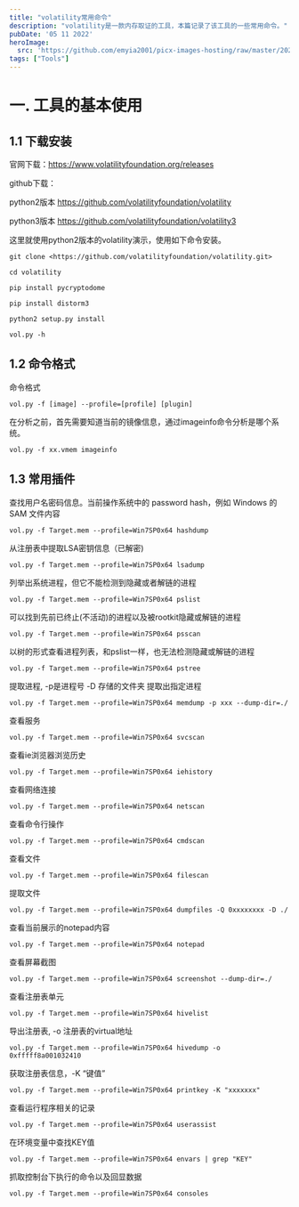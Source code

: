```yaml
---
title: "volatility常用命令"
description: "volatility是一款内存取证的工具，本篇记录了该工具的一些常用命令。"
pubDate: '05 11 2022'
heroImage: 
  src: 'https://github.com/emyia2001/picx-images-hosting/raw/master/20240626/wallhaven-kx53r6_2560x1440.7p5r4kbcg.webp'
tags: ["Tools"]
---
```


# 一. 工具的基本使用

## 1.1 下载安装

官网下载：https://www.volatilityfoundation.org/releases

github下载：

python2版本  https://github.com/volatilityfoundation/volatility

python3版本 https://github.com/volatilityfoundation/volatility3

这里就使用python2版本的volatility演示，使用如下命令安装。

```
git clone <https://github.com/volatilityfoundation/volatility.git>

cd volatility

pip install pycryptodome

pip install distorm3

python2 setup.py install

vol.py -h
```

## 1.2 命令格式

命令格式

```
vol.py -f [image] --profile=[profile] [plugin]
```

在分析之前，首先需要知道当前的镜像信息，通过imageinfo命令分析是哪个系统。

```
vol.py -f xx.vmem imageinfo
```

## 1.3 常用插件

查找⽤户名密码信息。当前操作系统中的 password hash，例如 Windows 的 SAM 文件内容

```
vol.py -f Target.mem --profile=Win7SP0x64 hashdump
```

从注册表中提取LSA密钥信息（已解密)

```
vol.py -f Target.mem --profile=Win7SP0x64 lsadump
```

列举出系统进程，但它不能检测到隐藏或者解链的进程

```
vol.py -f Target.mem --profile=Win7SP0x64 pslist
```

可以找到先前已终止(不活动)的进程以及被rootkit隐藏或解链的进程

```
vol.py -f Target.mem --profile=Win7SP0x64 psscan
```

以树的形式查看进程列表，和pslist一样，也无法检测隐藏或解链的进程

```
vol.py -f Target.mem --profile=Win7SP0x64 pstree
```

提取进程, -p是进程号 -D 存储的文件夹 提取出指定进程

```
vol.py -f Target.mem --profile=Win7SP0x64 memdump -p xxx --dump-dir=./
```

查看服务

```
vol.py -f Target.mem --profile=Win7SP0x64 svcscan
```

查看ie浏览器浏览历史

```
vol.py -f Target.mem --profile=Win7SP0x64 iehistory
```

查看⽹络连接

```
vol.py -f Target.mem --profile=Win7SP0x64 netscan
```

查看命令⾏操作

```
vol.py -f Target.mem --profile=Win7SP0x64 cmdscan
```

查看⽂件

```
vol.py -f Target.mem --profile=Win7SP0x64 filescan
```

提取文件

```
vol.py -f Target.mem --profile=Win7SP0x64 dumpfiles -Q 0xxxxxxxx -D ./
```

查看当前展示的notepad内容

```
vol.py -f Target.mem --profile=Win7SP0x64 notepad
```

查看屏幕截图

```
vol.py -f Target.mem --profile=Win7SP0x64 screenshot --dump-dir=./
```

查看注册表单元

```
vol.py -f Target.mem --profile=Win7SP0x64 hivelist
```

导出注册表, -o 注册表的virtual地址

```
vol.py -f Target.mem --profile=Win7SP0x64 hivedump -o 0xfffff8a001032410
```

获取注册表信息，-K “键值”

```
vol.py -f Target.mem --profile=Win7SP0x64 printkey -K "xxxxxxx"
```

查看运⾏程序相关的记录

```
vol.py -f Target.mem --profile=Win7SP0x64 userassist
```

在环境变量中查找KEY值

```
vol.py -f Target.mem --profile=Win7SP0x64 envars | grep "KEY"
```

抓取控制台下执行的命令以及回显数据

```
vol.py -f Target.mem --profile=Win7SP0x64 consoles
```